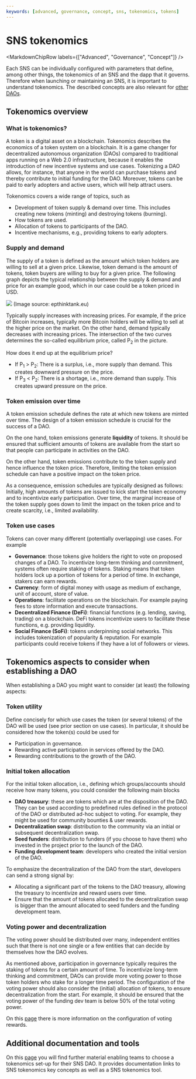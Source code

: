 ---
keywords: [advanced, governance, concept, sns, tokenomics, tokens]
---


# SNS tokenomics

<MarkdownChipRow labels={["Advanced", "Governance", "Concept"]} />

Each SNS can be individually configured with parameters that define, among other things,
the tokenomics of an SNS and the dapp that it governs.
Therefore when launching or maintaining an SNS, it is important to understand tokenomics.
The described concepts are also relevant for
[other DAOs](../overview#dao-alternatives).

## Tokenomics overview
### What is tokenomics?
A token is a digital asset on a blockchain. Tokenomics describes the economics of a token system on a blockchain. It is a game changer for decentralized autonomous organization (DAOs) compared to traditional apps running on a Web 2.0 infrastructure, because it enables the introduction of new incentive systems and use cases. Tokenizing a DAO allows, for instance, that anyone in the world can purchase tokens and thereby contribute to initial funding for the DAO. Moreover, tokens can be paid to early adopters and active users, which will help attract users.

Tokenomics covers a wide range of topics, such as
* Development of token supply & demand over time. This includes creating new tokens (minting) and destroying tokens (burning).
* How tokens are used.
* Allocation of tokens to participants of the DAO.
* Incentive mechanisms, e.g., providing tokens to early adopters.

### Supply and demand
The supply of a token is defined as the amount which token holders are willing to sell at a given price. Likewise, token demand is the amount of tokens, token buyers are willing to buy for a given price. The following graph depicts the typical relationship between the supply & demand and price for an example good, which in our case could be a token priced in USD.

![](./_attachments/graph_supply_demand.png)
(Image source: epthinktank.eu)

Typically supply increases with increasing prices. For example, if the price of Bitcoin increases, typically more Bitcoin holders will be willing to sell at the higher price on the market. On the other hand, demand typically decreases with increasing prices. The intersection of the two curves determines the so-called equilibrium price, called P<sub>2</sub> in the picture.

How does it end up at the equilibrium price?
* If P<sub>1</sub> > P<sub>2</sub>: There is a surplus, i.e., more supply than demand. This creates downward pressure on the price.
* If P<sub>3</sub> < P<sub>2</sub>: There is a shortage, i.e., more demand than supply. This creates upward pressure on the price.
### Token emission over time
A token emission schedule defines the rate at which new tokens are minted over time. The design of a token emission schedule is crucial for the success of a DAO.

On the one hand, token emissions generate **liquidity** of tokens. It should be ensured that sufficient amounts of tokens are available from the start so that people can participate in activities on the DAO.

On the other hand, token emissions contribute to the token supply and hence influence the token price. Therefore, limiting the token emission schedule can have a positive impact on the token price.

As a consequence, emission schedules are typically designed as follows: Initially, high amounts of tokens are issued to kick start the token economy and to incentivize early participation. Over time, the marginal increase of the token supply goes down to limit the impact on the token price and to create scarcity, i.e., limited availability.

### Token use cases
Tokens can cover many different (potentially overlapping) use cases. For example
* **Governance**: those tokens give holders the right to vote on proposed changes of a DAO.
To incentivize long-term thinking and commitment, systems often require staking of tokens. Staking means that token holders lock up a portion of tokens for a period of time. In exchange, stakers can earn rewards.
* **Currency**: form of digital money with usage as medium of exchange, unit of account, store of value.
* **Operations**: facilitate operations on the blockchain. For example paying fees to store information and execute transactions.
* **Decentralized Finance (DeFi)**: financial functions (e.g. lending, saving, trading) on a blockchain.
DeFi tokens incentivize users to facilitate these functions, e.g. providing liquidity.
* **Social Finance (SoFi)**: tokens underpinning social networks. This includes tokenization of popularity & reputation. For example participants could receive tokens if they have a lot of followers or views.


## Tokenomics aspects to consider when establishing a DAO
When establishing a DAO you might want to consider (at least) the following aspects:

### Token utility
Define concisely for which use cases the token (or several tokens) of the DAO will be used (see prior section on use cases).  In particular, it should be considered how the token(s) could be used for
* Participation in governance.
* Rewarding active participation in services offered by the DAO.
* Rewarding contributions to the growth of the DAO.

### Initial token allocation
For the initial token allocation, i.e., defining which groups/accounts should receive how many tokens, you could consider the following main blocks

* **DAO treasury**: these are tokens which are at the disposition of the DAO. They can be used according to predefined rules defined in the protocol of the DAO or distributed ad-hoc subject to voting. For example, they might be used for community bounties & user rewards.
* **Decentralization swap**: distribution to the community via an initial or subsequent decentralization swap.
* **Seed funders**: distribution to funders (if you choose to have them) who invested in the project prior to the launch of the DAO.
* **Funding development team**: developers who created the initial version of the DAO.

To emphasize the decentralization of the DAO from the start, developers can send a strong signal by:
* Allocating a significant part of the tokens to the DAO treasury, allowing the treasury to incentivize and reward users over time.
* Ensure that the amount of tokens allocated to the decentralization swap is bigger than the amount allocated to seed funders and the funding development team.

### Voting power and decentralization
The voting power should be distributed over many, independent entities such that there is not one single or a few entities that can decide by themselves how the DAO evolves.

As mentioned above, participation in governance typically requires the staking of tokens for a certain amount of time. To incentivize long-term thinking and commitment, DAOs can provide more voting power to those token holders who stake for a longer time period. The configuration of the voting power should also consider the (initial) allocation of tokens, to ensure decentralization from the start. For example, it should be ensured that the voting power of the funding dev team is below 50% of the total voting power.

On this [page](rewards.mdx) there is more information on the configuration of voting rewards.

## Additional documentation and tools
On this [page](https://wiki.internetcomputer.org/wiki/How-To:_SNS_tokenomics_configuration)
you will find further material enabling teams to choose a tokenomics set-up for their
SNS DAO.
It provides documentation links to SNS tokenomics key concepts as well as a SNS
tokenomics tool.


